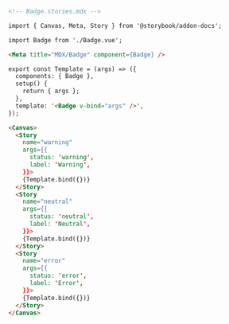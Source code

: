 ```md
<!-- Badge.stories.mdx -->

import { Canvas, Meta, Story } from '@storybook/addon-docs';

import Badge from './Badge.vue';

<Meta title="MDX/Badge" component={Badge} />

export const Template = (args) => ({
  components: { Badge },
  setup() {
    return { args };
  },
  template: '<Badge v-bind="args" />',
});

<Canvas>
  <Story 
    name="warning"
    args={{
      status: 'warning',
      label: 'Warning',
    }}>
    {Template.bind({})}
  </Story>
  <Story 
    name="neutral"
    args={{
      status: 'neutral',
      label: 'Neutral',
    }}>
    {Template.bind({})}
  </Story>
  <Story 
    name="error"
    args={{
      status: 'error',
      label: 'Error',
    }}>
    {Template.bind({})}
  </Story>
</Canvas>
```